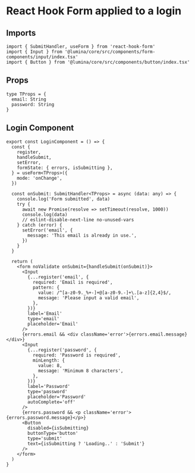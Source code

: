 
<Meta title='Lumina Development/Components Lumina/Forms/React Hook Forms/Login Example/Login' />

# React Hook Form applied to a login

## Imports

```tsx
import { SubmitHandler, useForm } from 'react-hook-form'
import { Input } from '@lumina/core/src/components/form-components/input/index.tsx'
import { Button } from '@lumina/core/src/components/button/index.tsx'
```

## Props

```tsx
type TProps = {
  email: String
  password: String
}
```

## Login Component

```tsx
export const LoginComponent = () => {
  const {
    register,
    handleSubmit,
    setError,
    formState: { errors, isSubmitting },
  } = useForm<TProps>({
    mode: 'onChange',
  })

  const onSubmit: SubmitHandler<TProps> = async (data: any) => {
    console.log('Form submitted', data)
    try {
      await new Promise(resolve => setTimeout(resolve, 1000))
      console.log(data)
      // eslint-disable-next-line no-unused-vars
    } catch (error) {
      setError('email', {
        message: 'This email is already in use.',
      })
    }
  }

  return (
    <form noValidate onSubmit={handleSubmit(onSubmit)}>
      <Input
        {...register('email', {
          required: 'Email is required',
          pattern: {
            value: /^[a-z0-9._%+-]+@[a-z0-9.-]+\.[a-z]{2,4}$/,
            message: 'Please input a valid email',
          },
        })}
        label='Email'
        type='email'
        placeholder='Email'
      />
      {errors.email && <div className='error'>{errors.email.message}</div>}
      <Input
        {...register('password', {
          required: 'Password is required',
          minLength: {
            value: 8,
            message: 'Minimum 8 characters',
          },
        })}
        label='Password'
        type='password'
        placeholder='Password'
        autoComplete='off'
      />
      {errors.password && <p className='error'>{errors.password.message}</p>}
      <Button
        disabled={isSubmitting}
        buttonType='button'
        type='submit'
        text={isSubmitting ? 'Loading..' : 'Submit'}
      />
    </form>
  )
}
```
